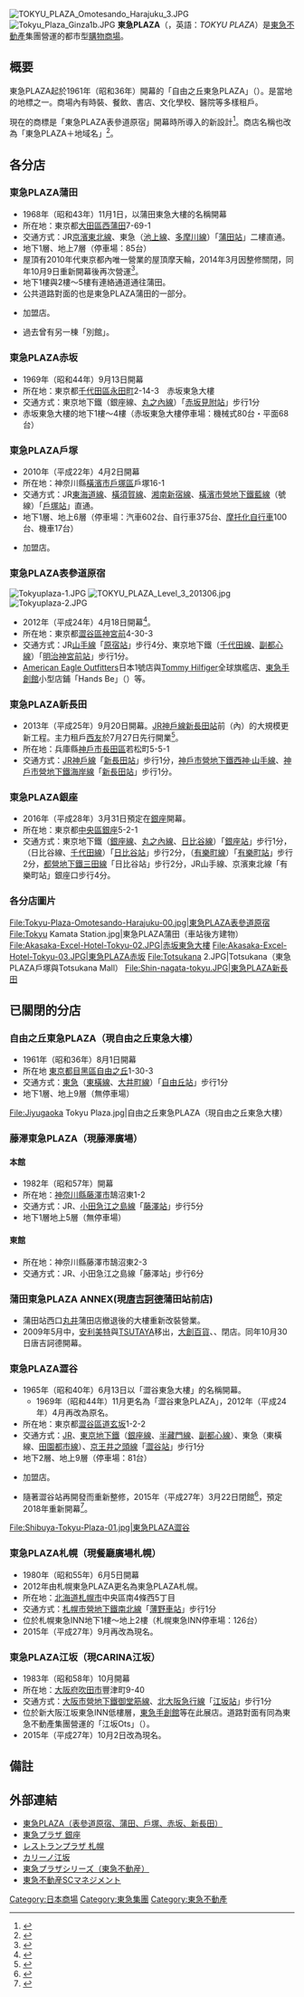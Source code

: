 [[File:TOKYU_PLAZA_Omotesando_Harajuku_3.JPG|thumb]]
[[File:Tokyu_Plaza_Ginza1b.JPG|thumb]]
'''東急PLAZA'''（{{jpn|j=東急プラザ|hg=とうきゅうプラザ}}，英語：''TOKYU PLAZA''）是[[東急不動產|東急不動產]]集團營運的都市型[[購物商場|購物商場]]。

== 概要 ==
東急PLAZA起於1961年（昭和36年）開幕的「自由之丘東急PLAZA」（{{jpn|j=自由が丘東急プラザ}}）。是當地的地標之一。商場內有時裝、餐飲、書店、文化學校、醫院等多樣租戶。

現在的商標是「東急PLAZA表參道原宿」開幕時所導入的新設計<ref>{{Cite web|date=2011-11-15|url=http://www.tokyu-land.co.jp/news/2011/index_029.html|title=ファッション・カルチャームーブメントの発祥地「表参道・原宿」に出現する、新たなランドマーク 「東急プラザ 表参道原宿」に名称決定|publisher=東急不動産|accessdate=2011-12-03|archive-date=2020-10-01|archive-url=https://web.archive.org/web/20201001191612/https://www.tokyu-land.co.jp/news/2011/index_029.html|dead-url=no}}</ref>。商店名稱也改為「東急PLAZA＋地域名」<ref>{{Cite web|date=2012-04-13|url=http://www.tokyu-land.co.jp/news/2012/pdf/20120413.pdf|title=「東急プラザ 表参道原宿」開業と東急プラザ開業50周年を機に更なる進化を　東急プラザ“リブランド”で、名称・ロゴを一新～渋谷・蒲田・戸塚ではセレブレイトキャンペーンを開催～|publisher=東急不動産|accessdate=2012-08-18|archive-date=2019-12-07|archive-url=https://web.archive.org/web/20191207053034/https://www.tokyu-land.co.jp/news/2012/pdf/20120413.pdf|dead-url=no}}</ref>。

== 各分店 ==
=== 東急PLAZA蒲田 ===
*1968年（昭和43年）11月1日，以蒲田東急大樓的名稱開幕
*所在地：東京都[[大田區|大田區]][[西蒲田|西蒲田]]7-69-1
*交通方式：JR[[京濱東北線|京濱東北線]]、東急（[[東急池上線|池上線]]、[[東急多摩川線|多摩川線]]）「[[蒲田站|蒲田站]]」二樓直通。
*地下1層、地上7層（停車場：85台）
*屋頂有2010年代東京都內唯一營業的屋頂摩天輪，2014年3月因整修關閉，同年10月9日重新開幕後再次營運<ref>{{Cite press release|title=地域の方々の熱い要望を受け「東急プラザ 蒲田」で都内唯一の屋上観覧車復活 観覧車ネーミング大募集!!|url=http://www.tokyu-fudosan-hd.co.jp/news/pdf/259|publisher=東急不動産、ナムコ|date=2014-08-07|access-date=2016-03-20|archive-date=2019-11-07|archive-url=https://web.archive.org/web/20191107024058/https://www.tokyu-fudosan-hd.co.jp/news/pdf/259|dead-url=no}}</ref>。
*地下1樓與2樓～5樓有連絡通道通往{{link-ja|GRANDUO|グランデュオ}}蒲田。
*公共道路對面的{{link-ja|東急Store|東急ストア}}也是東急PLAZA蒲田的一部分。
*{{link-ja|東急卡|東急カード|TOKYU POINT}}加盟店。
*過去曾有另一棟「別館」。

=== 東急PLAZA赤坂 ===
*1969年（昭和44年）9月13日開幕
*所在地：東京都[[千代田區|千代田區]][[永田町|永田町]]2-14-3　赤坂東急大樓
*交通方式：東京地下鐵（銀座線、[[東京地下鐵丸之內線|丸之內線]]）「[[赤坂見附站|赤坂見附站]]」步行1分
*赤坂東急大樓的地下1樓～4樓（赤坂東急大樓停車場：機械式80台・平面68台）

=== 東急PLAZA戶塚 ===
*2010年（平成22年）4月2日開幕
*所在地：神奈川縣[[橫濱市|橫濱市]][[戶塚區|戶塚區]]戶塚16-1
*交通方式：JR[[東海道線|東海道線]]、[[橫須賀線|橫須賀線]]、[[湘南新宿線|湘南新宿線]]、[[藍線_(橫濱市營地下鐵)|橫濱市營地下鐵藍線]]（號線）「[[戶塚站|戶塚站]]」直通。
*地下1層、地上6層（停車場：汽車602台、自行車375台、[[摩托化自行車|摩托化自行車]]100台、機車17台）
*{{link-ja|東急卡|東急カード|TOKYU POINT}}加盟店。

=== 東急PLAZA表參道原宿 ===
[[File:Tokyuplaza-1.JPG|thumb]]
[[File:TOKYU_PLAZA_Level_3_201306.jpg|thumb]]
[[File:Tokyuplaza-2.JPG|thumb]]
*2012年（平成24年）4月18日開幕<ref>{{Cite web|date=2012-01-12|url=http://www.tokyu-land.co.jp/news/2012/pdf/20120112_c.pdf|title=日本を代表する交差点に、東急不動産のリーディング施設が登場「TOKYU PLAZA OMOTESANDO HARAJUKU」“ここでしか”“ここだから”を集結した全27店舗 発表!～ 2012年4月18日(水)に開業!～|publisher=東急不動産|accessdate=2012-01-17|archive-date=2020-10-31|archive-url=https://web.archive.org/web/20201031222211/https://www.tokyu-land.co.jp/news/2012/pdf/20120112_c.pdf|dead-url=no}}</ref>。
*所在地：東京都[[澀谷區|澀谷區]][[神宮前_(澀谷區)|神宮前]]4-30-3
*交通方式：JR[[山手線|山手線]]「[[原宿站|原宿站]]」步行4分、東京地下鐵（[[東京地下鐵千代田線|千代田線]]、[[東京地下鐵副都心線|副都心線]]）「[[明治神宮前站|明治神宮前站]]」步行1分。
*[[American_Eagle_Outfitters|American Eagle Outfitters]]日本1號店與[[湯米·希爾費格|Tommy Hilfiger]]全球旗艦店、[[東急手創館|東急手創館]]小型店鋪「Hands Be」（{{jpn|j=ハンズビー}}）等。

=== 東急PLAZA新長田 ===
*2013年（平成25年）9月20日開幕。[[JR神戶線|JR神戶線]][[新長田站|新長田站]]前{{link-ja|Joyplaza (購物中心)|ジョイプラザ (ショッピングセンター)|Joyplaza }}（{{link-ja|新長田站前大廈|新長田駅前ビル}}內）的大規模更新工程。主力租戶[[西友|西友]]於7月27日先行開業<ref>{{Cite web|date=2013-07-02|url=http://www.tokyu-land.co.jp/news/2013/pdf/20130702.pdf|title=新長田駅前商業施設リニューアルプロジェクト「東急プラザ 新長田」に名称決定 ～グランドオープンに先駆け、「SEIYU」が7月27日（土）先行オープン～|publisher=東急不動産|accessdate=2013-07-04|archive-date=2020-01-13|archive-url=https://web.archive.org/web/20200113154441/https://www.tokyu-land.co.jp/news/2013/pdf/20130702.pdf|dead-url=no}}</ref>。
*所在地：兵庫縣[[神戶市|神戶市]][[長田區|長田區]]若松町5-5-1
*交通方式：[[JR神戶線|JR神戶線]]「[[新長田站|新長田站]]」步行1分，[[西神·山手線|神戶市營地下鐵西神·山手線]]、[[海岸線_(神戶市營地下鐵)|神戶市營地下鐵海岸線]]「[[新長田站|新長田站]]」步行1分。

=== 東急PLAZA銀座 ===
*2016年（平成28年）3月31日預定在[[銀座|銀座]]{{link-ja|數寄屋橋|数寄屋橋}}開幕。
*所在地：東京都[[中央區_(東京都)|中央區]][[銀座|銀座]]5-2-1
*交通方式：東京地下鐵（[[東京地下鐵銀座線|銀座線]]、[[東京地下鐵丸之內線|丸之內線]]、[[東京地下鐵日比谷線|日比谷線]]）「[[銀座站_(日本)|銀座站]]」步行1分，（日比谷線、[[東京地下鐵千代田線|千代田線]]）「[[日比谷站|日比谷站]]」步行2分，（[[東京地下鐵有樂町線|有樂町線]]）「[[有樂町站|有樂町站]]」步行2分，[[都營地下鐵三田線|都營地下鐵三田線]]「日比谷站」步行2分，JR山手線、京濱東北線「有樂町站」銀座口步行4分。

=== 各分店圖片 ===
<gallery>
File:Tokyu-Plaza-Omotesando-Harajuku-00.jpg|東急PLAZA表參道原宿
File:Tokyu Kamata Station.jpg|東急PLAZA蒲田（車站後方建物）
File:Akasaka-Excel-Hotel-Tokyu-02.JPG|赤坂東急大樓
File:Akasaka-Excel-Hotel-Tokyu-03.JPG|東急PLAZA赤坂
File:Totsukana 2.JPG|Totsukana（東急PLAZA戶塚與Totsukana Mall）
File:Shin-nagata-tokyu.JPG|東急PLAZA新長田
</gallery>

== 已關閉的分店 ==
=== 自由之丘東急PLAZA（現自由之丘東急大樓） ===
*1961年（昭和36年）8月1日開幕
*所在地 [[東京都|東京都]][[目黑區|目黑區]][[自由之丘|自由之丘]]1-30-3
*交通方式：[[東京急行電鐵|東急]]（[[東急東橫線|東橫線]]、[[東急大井町線|大井町線]]）「[[自由丘站_(東京都)|自由丘站]]」步行1分
*地下1層、地上9層（無停車場）
<gallery>
File:Jiyugaoka Tokyu Plaza.jpg|自由之丘東急PLAZA（現自由之丘東急大樓）
</gallery>

=== 藤澤東急PLAZA（現藤澤廣場）===
==== 本館 ====
*1982年（昭和57年）開幕
*所在地：[[神奈川縣|神奈川縣]][[藤澤市|藤澤市]]鵠沼東1-2
*交通方式：JR、[[小田急電鐵|小田急]][[小田急江之島線|江之島線]]「[[藤澤站|藤澤站]]」步行5分
*地下1層地上5層（無停車場）

==== 東館 ====
*所在地：神奈川縣藤澤市鵠沼東2-3
*交通方式：JR、小田急江之島線「藤澤站」步行6分

=== 蒲田東急PLAZA ANNEX(現[[唐吉訶德_(企業)|唐吉訶德]]蒲田站前店)  ===
*蒲田站西口[[丸井|丸井]]蒲田店撤退後的大樓重新改裝營業。
*2009年5月中，[[安利美特|安利美特]]與[[TSUTAYA|TSUTAYA]]移出，[[大創百貨|大創百貨]]、{{link-ja|Daikoku|ダイコク|Daikoku Drug}}、{{link-ja|漫畫廣場|まんが広場}}閉店。同年10月30日唐吉訶德開幕。

=== 東急PLAZA澀谷 ===
*1965年（昭和40年）6月13日以「澀谷東急大樓」的名稱開幕。
**1969年（昭和44年）11月更名為「澀谷東急PLAZA」，2012年（平成24年）4月再改為原名。
*所在地：東京都[[澀谷區|澀谷區]][[道玄坂|道玄坂]]1-2-2
*交通方式：[[JR|JR]]、[[東京地下鐵|東京地下鐵]]（[[東京地下鐵銀座線|銀座線]]、[[東京地下鐵半藏門線|半藏門線]]、[[東京地下鐵副都心線|副都心線]]）、東急（東橫線、[[東急田園都市線|田園都市線]]）、[[京王井之頭線|京王井之頭線]]「[[澀谷站|澀谷站]]」步行1分
*地下2層、地上9層（停車場：81台）
*{{link-ja|東急卡|東急カード|TOKYU POINT}}加盟店。
*隨著澀谷站再開發而重新整修，2015年（平成27年）3月22日閉館<ref>{{Cite web|date=2014-12-11|url=http://www.tokyu-fudosan-hd.co.jp/news/pdf/392|title=渋谷道玄坂エリア一帯の再開発へ向けて 東急プラザ 渋谷 ２０１５年３月２２日をもって閉館 ～４９年の歴史に幕～|publisher=東急不動産、東急不動産SCマネジメント|accessdate=2014-12-18|archive-date=2020-08-13|archive-url=https://web.archive.org/web/20200813023055/https://www.tokyu-fudosan-hd.co.jp/news/pdf/392|dead-url=no}}</ref>，預定2018年重新開幕<ref>{{Cite web|date=2013-01-23|url=http://www.tokyu-land.co.jp/news/2013/pdf/20130123.pdf|title=渋谷駅周辺地区における都市計画の提案について～渋谷駅地区道玄坂街区開発計画に関する都市計画の提案について|publisher=東急不動産|accessdate=2013-01-31|archive-date=2019-11-08|archive-url=https://web.archive.org/web/20191108141321/https://www.tokyu-land.co.jp/news/2013/pdf/20130123.pdf|dead-url=no}}</ref>。
<gallery>File:Shibuya-Tokyu-Plaza-01.jpg|東急PLAZA澀谷
</gallery>

=== 東急PLAZA札幌（現餐廳廣場札幌）===
*1980年（昭和55年）6月5日開幕
*2012年由札幌東急PLAZA更名為東急PLAZA札幌。
*所在地：[[北海道|北海道]][[札幌市|札幌市]]中央區南4條西5丁目
*交通方式：[[南北線_(札幌市營地下鐵)|札幌市營地下鐵南北線]]「[[薄野車站|薄野車站]]」步行1分
*位於札幌東急INN地下1樓～地上2樓（札幌東急INN停車場：126台）
*2015年（平成27年）9月再改為現名。

=== 東急PLAZA江坂（現CARINA江坂）===
*1983年（昭和58年）10月開幕
*所在地：[[大阪府|大阪府]][[吹田市|吹田市]]豐津町9-40
*交通方式：[[大阪市營地下鐵|大阪市營地下鐵]][[御堂筋線|御堂筋線]]、[[北大阪急行電鐵南北線|北大阪急行線]]「[[江坂站|江坂站]]」步行1分
*位於新大阪江坂東急INN低樓層，[[東急手創館|東急手創館]]等在此展店。道路對面有同為東急不動產集團營運的「江坂Ots」（{{jpn|j=江坂オッツ}}）。
*2015年（平成27年）10月2日改為現名。

== 備註 ==
{{reflist}}

== 外部連結 ==
*[http://www.tokyu-plaza.com/ 東急PLAZA（表參道原宿、蒲田、戶塚、赤坂、新長田）] {{Wayback|url=http://www.tokyu-plaza.com/ |date=20210309182819 }}
*[http://ginza.tokyu-plaza.com/ 東急プラザ 銀座] {{Wayback|url=http://ginza.tokyu-plaza.com/ |date=20210223134927 }}
*[http://www.r-plazasapporo.com/ レストランプラザ 札幌] {{Wayback|url=http://www.r-plazasapporo.com/ |date=20210116053616 }}
*[http://carino-esaka.com/ カリーノ江坂] {{Wayback|url=http://carino-esaka.com/ |date=20210117130959 }}
*[http://www.tokyu-land.co.jp/machi-top/mall/list_plaza.html 東急プラザシリーズ（東急不動産）] {{Wayback|url=http://www.tokyu-land.co.jp/machi-top/mall/list_plaza.html |date=20080428060415 }}
*[http://www.tokyuland-scm.co.jp/ 東急不動産SCマネジメント] {{Wayback|url=http://www.tokyuland-scm.co.jp/ |date=20210116105414 }}

[[Category:日本商場|Category:日本商場]]
[[Category:東急集團|Category:東急集團]]
[[Category:東急不動產|Category:東急不動產]]